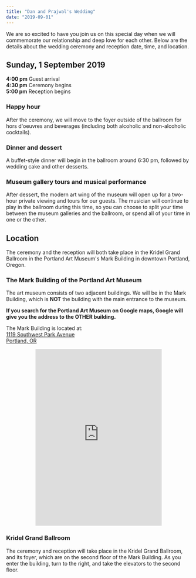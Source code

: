 ```yaml
---
title: "Dan and Prajwal's Wedding"
date: "2019-09-01"
---
```



We are so excited to have you join us on this special day when we will commemorate our relationship
 and deep love for each other. Below are the details about the wedding ceremony and reception date, time, and location.

## Sunday, 1 September 2019
**4:00 pm** Guest arrival  
**4:30 pm** Ceremony begins  
**5:00 pm** Reception begins  

### Happy hour
After the ceremony, we will move to the foyer outside of the ballroom for hors d'oeuvres and beverages (including both
alcoholic and non-alcoholic cocktails). 

### Dinner and dessert
A buffet-style dinner will begin in the ballroom around 6:30 pm, followed by wedding cake and other desserts. 

### Museum gallery tours and musical performance 
After dessert, the modern art wing of the museum will open up for a 
two-hour private viewing and tours for our guests. The musician will continue to play in the ballroom during this time,
so you can choose to split your time between the museum galleries and the ballroom, or spend all of your time in one
or the other. 

## Location
The ceremony and the reception will both take place in the Kridel Grand Ballroom in the Portland Art Museum's 
Mark Building in downtown Portland, Oregon.

### The Mark Building of the Portland Art Museum
The art museum consists of two adjacent buildings. We will be in the Mark Building, which is **NOT** the building
with the main entrance to the museum. 

**If you search for the Portland Art Museum on Google maps, Google will give you the address to the OTHER building.**

The Mark Building is located at:  
<a href="https://goo.gl/maps/MDWm7KN37KdeypiLA">1119 Southwest Park Avenue<br />Portland, OR</a>

<div style="margin: 0 5rem;">
  <iframe src="https://www.google.com/maps/embed/v1/place?key=AIzaSyA4QP7mt6WrEwb30kiD1Js-U2juv254mXg&q=place_id:ChIJnX1J7hoKlVQR8YoQJgJW7xA&zoom=18" width="100%" height="480" frameBorder="0" scrolling="no"></iframe>
</div>
<MarkBuildingImage />

### Kridel Grand Ballroom  
The ceremony and reception will take place in the Kridel Grand Ballroom, and its foyer, which are on the second floor
of the Mark Building. As you enter the building, turn to the right, and take the elevators to the second floor.

<GrandBallroomImage />
